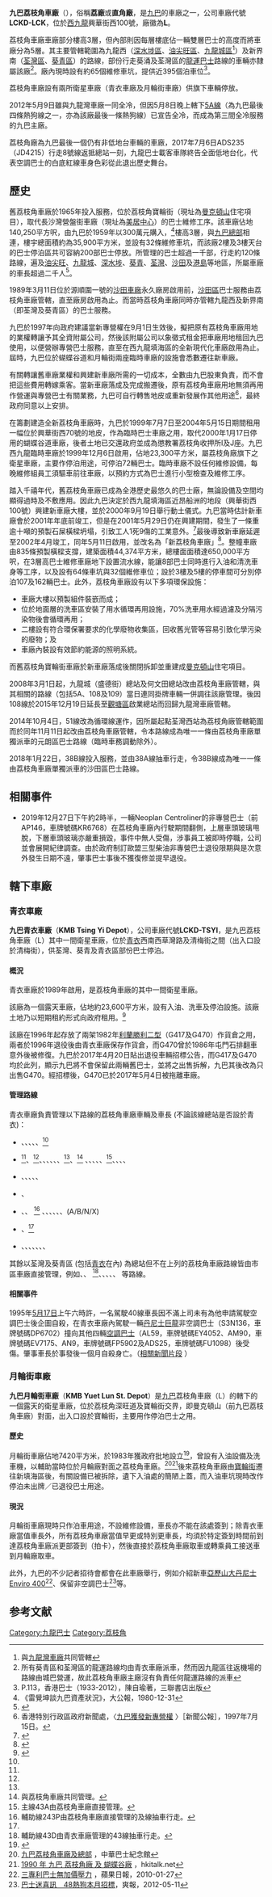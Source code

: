 {{Infobox station
|name = 九巴荔枝角車廠
|eng_name = KMB Lai Chi Kok Depot
|linecolour = #E60012
|image = KMB Lai Chi Kok Depot (20190301153002).jpg
|caption = 車廠正門（2019年3月）
|address = [[香港|香港]][[深水埗區|深水埗區]][[興華街西|興華街西]]100號
|coordinates = {{coord|22.328904|114.142086|display=inline,title}}
|operator = [[九龍巴士|九龍巴士]]
}}
'''九巴荔枝角車廠'''（{{lang-en|'''KMB Lai Chi Kok Depot'''}}），俗稱'''荔廠'''或'''直角廠'''，是[[九巴|九巴]]的車廠之一，公司車廠代號'''LCKD-LCK'''，位於[[西九龍|西九龍]]興華街西100號，廠徽為'''L'''。

荔枝角車廠車廠部分樓高3層，但內部則因每層樓底佔一輛雙層巴士的高度而將車廠分為5層。其主要管轄範圍為九龍西（[[深水埗區|深水埗區]]、[[油尖旺區|油尖旺區]]、[[九龍城區|九龍城區]]<ref> 與[[九巴九龍灣車廠|九龍灣車廠]]共同管轄</ref>）及新界南（[[荃灣區|荃灣區]]、[[葵青區|葵青區]]）的路線，部份行走葵涌及荃灣區的[[龍運巴士|龍運巴士]]路線的車輛亦隸屬該廠<ref>所有葵青區和荃灣區的龍運路線均由青衣車廠派車，然而因九龍區往返機場的路線由城巴營運，故此荔枝角車廠主廠沒有負責任何龍運路線的派車</ref>。廠內現時設有約65個維修車坑，提供近395個泊車位<ref name=hkbusbk1933>P.113，香港巴士（1933-2012），陳自瑜著，三聯書店出版</ref>。

荔枝角車廠設有兩所衛星車廠（青衣車廠及月輪街車廠）供旗下車輛停放。

2012年5月9日雖與九龍灣車廠一同全冷，但因5月8日晚上轄下[[九龍巴士5A線|5A線]]（為九巴最後四條熱狗線之一，亦為該廠最後一條熱狗線）已宣告全冷，而成為第三間全冷服務的九巴主廠。

荔枝角廠為九巴最後一個仍有非低地台車輛的車廠，2017年7月6日ADS235（JD4215）行走8號線返抵總站一刻，九龍巴士載客車隊終告全面低地台化，代表空調巴士的白底紅線車身色彩從此退出歷史舞台。

==歷史==
舊荔枝角車廠於1965年投入服務，位於荔枝角寶輪街（現址為[[曼克頓山|曼克頓山]]住宅項目），取代長沙灣營盤街車廠（現址為[[美居中心|美居中心]]）的巴士維修工序。該車廠佔地140,250平方呎，由九巴於1959年以300萬元購入，<ref>《雷覺坤談九巴資產狀況》，大公報，1980-12-31</ref>樓高3層，與[[九巴總部|九巴總部]]相連，樓宇總面積約為35,900平方米，並設有32條維修車坑，而該廠2樓及3樓天台的巴士停泊區共可容納200部巴士停放。所管理的巴士超過一千部，行走約120條路線，遍及[[油尖旺|油尖旺]]、[[九龍城|九龍城]]、[[深水埗|深水埗]]、[[葵青|葵青]]、[[荃灣|荃灣]]、[[沙田_(香港)|沙田]]及[[港島|港島]]等地區，所屬車廠的車長超過二千人<ref>{{cite news | title = 九巴荔枝角車廠四月關閉 | date = 2002-02-16 | url = http://paper.wenweipo.com/2002/02/16/HK0202160049.htm | work = 文匯報 | quote =  | accessdate = 2012-01-12 | archive-date = 2012-07-20 | archive-url = https://archive.is/20120720221436/http://paper.wenweipo.com/2002/02/16/HK0202160049.htm | dead-url = no }}</ref>。

1989年3月11日位於源順圍一號的[[九巴沙田車廠|沙田車廠]]永久廠房啟用前，[[沙田區|沙田區]]巴士服務由荔枝角車廠管轄，直至廠房啟用為止。而當時荔枝角車廠同時亦管轄九龍西及新界南（即荃灣及葵青區）的巴士服務。

九巴於1997年向政府建議當新專營權在9月1日生效後，擬把原有荔枝角車廠用地的業權轉讓予其全資附屬公司，然後該附屬公司以象徵式租金把車廠用地租回九巴使用，以便營辦專營巴士服務，直至在西九龍填海區的全新現代化車廠啟用為止。屆時，九巴位於蝴蝶谷道和月輪街兩座臨時車廠的設施會悉數遷往新車廠。

有關轉讓舊車廠業權和興建新車廠所需的一切成本，全數由九巴股東負責，而不會把這些費用轉嫁乘客。當新車廠落成及完成搬遷後，原有荔枝角車廠用地無須再用作營運與專營巴士有關業務，九巴可自行轉售地皮或重新發展作其他用途<ref>香港特別行政區政府新聞處，〈[http://www.info.gov.hk/gia/general/dib/c0715.htm 九巴獲發新專營權] {{Wayback|url=http://www.info.gov.hk/gia/general/dib/c0715.htm |date=20180927205311 }}〉［新聞公報］，1997年7月15日。</ref>，最終政府同意以上安排。

在籌劃建造全新荔枝角車廠時，九巴於1999年7月7日至2004年5月15日期間租用一幅位於興華街西70號的地皮，作為臨時巴士車廠之用，取代2000年1月17日停用的蝴蝶谷道車廠，後者土地已交還政府並成為懲教署荔枝角收押所I及J座。九巴西九龍臨時車廠於1999年12月6日啟用，佔地23,300平方米，屬荔枝角廠旗下之衛星車廠，主要作停泊用途，可停泊72輛巴士。臨時車廠不設任何維修設備，每晚維修組員工須驅車前往車廠，以預約方式為巴士進行小型檢查及維修工序。

踏入千禧年代，舊荔枝角車廠已成為全港歷史最悠久的巴士廠，無論設備及空間均顯得過時及不敷應用。因此九巴決定於西九龍填海區近昂船洲的地段（興華街西100號）興建新車廠大樓，並於2000年9月19日舉行動土儀式。九巴當時估計新車廠會於2001年年底前竣工，但是在2001年5月29日仍在興建期間，發生了一條重逾十噸的預製石屎橫樑坍塌，引致工人1死9傷的工業意外。<ref>{{Cite web |url=http://www.singtao.com/archive/fullstory.asp?andor=or&year1=2001&month1=5&day1=30&year2=2001&month2=5&day2=30&category=all&id=20010530a01&keyword1=&keyword2= |title=星島日報：九巴地盤塌梁一死九傷 |accessdate=2013-06-07 |archive-date=2013-06-30 |archive-url=https://archive.is/20130630075245/http://www.singtao.com/archive/fullstory.asp?andor=or&year1=2001&month1=5&day1=30&year2=2001&month2=5&day2=30&category=all&id=20010530a01&keyword1=&keyword2= |dead-url=no }}</ref>最後導致新車廠延遲至2002年4月竣工，同年5月11日啟用，並改名為「新荔枝角車廠」<ref>{{Cite web |url=http://www.hkexnews.hk/listedco/listconews/sehk/2003/0404/62/CWP108_c.pdf |title=九巴2002年年報 |access-date=2020-04-14 |archive-date=2021-06-24 |archive-url=https://web.archive.org/web/20210624081511/https://www1.hkexnews.hk/listedco/listconews/sehk/2003/0404/62/cwp108_c.pdf }}</ref>。整幢車廠由835條預製橫樑支撐，建築面積44,374平方米，總樓面面積達650,000平方呎，在3層高巴士維修車廠地下設置流水線，能讓8部巴士同時進行入油和清洗車身等工序，以及設有64條車坑與32個維修車位；設於3樓及5樓的停車間可分別停泊107及162輛巴士。此外，荔枝角車廠設有以下多項環保設施：
* 車廠大樓以預製組件裝嵌而成；
* 位於地面層的洗車區安裝了用水循環再用設施，70%洗車用水經過濾及分隔污染物後會循環再用；
* 二樓設有符合環保署要求的化學廢物收集區，回收舊光管等容易引致化學污染的廢物；及
* 車廠內裝設有效節約能源的照明系統。

而舊荔枝角寶輪街車廠於新車廠落成後關閉拆卸並重建成[[曼克頓山|曼克頓山]]住宅項目。

2008年3月1日起，九龍城（盛德街）總站及何文田總站改由荔枝角車廠管轄，與其相關的路線（包括5A、108及109）當日連同掛牌車輛一併調往該廠管理。後因108線於2015年12月19日延長至[[觀塘區|觀塘區]]啟業總站而回歸九龍灣車廠管轄。

2014年10月4日，51線改為循環線運作，因所屬起點荃灣西站為荔枝角廠管轄範圍而於同年11月11日起改由荔枝角車廠管轄，令本路線成為唯一一條由荔枝角車廠單獨派車的元朗區巴士路線（臨時車務調動除外）。

2018年1月22日，38B線投入服務，並由38A線抽車行走，令38B線成為唯一一條由荔枝角車廠單獨派車的沙田區巴士路線。

==相關事件==
*2019年12月27日下午約2時半，一輛Neoplan Centroliner的非專營巴士（前AP146，車牌號碼KR6768）在荔枝角車廠內行駛期間翻側，上層車頭玻璃甩脫，下層車頭玻璃亦嚴重損毀，事件中無人受傷，涉事員工被即時停職，公司並會展開紀律調查。由於政府制訂歐盟三型柴油非專營巴士退役限期與是次意外發生日期不遠，肇事巴士事後不獲復修並提早退役。

==轄下車廠==
===青衣車廠===
'''九巴青衣車廠'''（'''KMB Tsing Yi Depot'''），公司車廠代號'''LCKD-TSYI'''，是九巴荔枝角車廠（L）其中一間衛星車廠，位於[[青衣島|青衣]]西南西草灣路及清梅街之間（出入口設於清梅街），供荃灣、葵青及青衣區部份巴士停泊。

====概況====
青衣車廠於1989年啟用，是荔枝角車廠的其中一間衛星車廠。

該廠為一個露天車廠，佔地約23,600平方米，設有入油、洗車及停泊設施。該廠土地乃以短期租約形式向政府租用。<ref>{{Cite web |url=http://www.td.gov.hk/filemanager/en/content_389/kmb%20franchise_1.8.2007%20-%2030.6.2017.pdf |title=九巴專營權條款 |accessdate=2014-08-10 |archive-date=2013-10-29 |archive-url=https://web.archive.org/web/20131029200527/http://www.td.gov.hk/filemanager/en/content_389/kmb%20franchise_1.8.2007%20-%2030.6.2017.pdf |dead-url=no }}</ref>

該廠在1996年起存放了兩架1982年[[利蘭勝利二型|利蘭勝利二型]]（G417及G470）作貨倉之用，兩者於1996年退役後由青衣車廠保存作貨倉，而G470曾於1986年屯門石排翻車意外後被修復。九巴於2017年4月20日貼出退役車輛招標公告，而G417及G470均於此列，顯示九巴將不會保留此兩輛舊巴士，並將之出售拆解，九巴其後改為只出售G470。經招標後，G470已於2017年5月4日被拖離車廠。

====管理路線====
青衣車廠負責管理以下路線的荔枝角車廠車輛及車長 (不論該線總站是否設於青衣)：
* {{KMB|31}}、{{KMB|36A}}、{{KMB|36B}}、{{KMB|37}}、{{KMB|37M}}、{{KMB|38}}<ref name=“”/>
* {{KMB|40}}<ref name=“”/>、{{KMB|40P}}<ref name=“”/>、{{KMB|40X}}、{{KMB|41}}、{{KMB|41A}}、{{KMB|41M}}、{{KMB|41P}}、{{KMB|42}}<ref name=“”/>、{{KMB|42C}}<ref name=“”>與荔枝角車廠共同管理。</ref> 、{{KMB|42M}}、{{KMB|43}}、{{KMB|43B}}、{{KMB|43C}}、{{KMB|43D}}<ref>主線43A由荔枝角車廠直接管理。</ref>、{{KMB|43P}}、{{KMB|43X}}、{{KMB|X42C}}、{{KMB|X42P}}
* {{KMB|44}}、{{KMB|44M}}、{{KMB|47X}}、{{KMB|48X}}、{{KMB|49P}}、{{KMB|49X}}
* {{KMB|68A}}、{{KMB|73X}}
* {{KMB|235}}、{{KMB|237A}}、{{KMB|243M}} <ref>輔助線243P由荔枝角車廠直接管理的{{KMB|234X}}及{{KMB|31B}}線抽車行走。</ref> 、{{KMB|248M}}、{{KMB|249M}}、{{KMB|249X}}、{{KMB|278X}}、{{KMB|279X}}、{{KMB|290}}(A/B/N/X)

* {{CHT|936}}、{{CHT|936A}}<ref name=“”/>
* {{LWB|A31}}、{{LWB|A32}}、{{LWB|A38}}、{{LWB|A41}}、{{LWB|E31}}、{{LWB|E32}}、{{LWB|E33}}、{{LWB|N31}}

其餘以荃灣及葵青區 (包括[[青衣島|青衣]]在內) 為總站但不在上列的荔枝角車廠路線皆由市區車廠直接管理，例如{{KMB|30X}}、{{KMB|42A}}、{{KMB|43A}} <ref>輔助線43D由青衣車廠管理的43線抽車行走。</ref>、{{KMB|43M}}、{{KMB|238X}}、{{KMB|242X}}、{{KMB|N241}}、{{CHT|948}} 等路線。

====相關事件====
1995年[[5月17日|5月17日]]上午六時許，一名駕駛40線車長因不滿上司未有為他申請駕駛空調巴士後企圖自殺，在青衣車廠內駕駛一輛[[丹尼士巨龍|丹尼士巨龍]]非空調巴士（S3N136，車牌號碼DP6702）撞向其他四輛[[空調巴士|空調巴士]]（AL59，車牌號碼EY4052、AM90，車牌號碼EV7175、AN9，車牌號碼FP5902及ADS25，車牌號碼FU1098）後受傷。肇事車長於事發後一個月自殺身亡。（[http://www.youtube.com/watch?v=OO 相關新聞片段] {{Wayback|url=http://www.youtube.com/watch?v=OO |date=20220215192708 }}）

===月輪街車廠===
'''九巴月輪街車廠'''（'''KMB Yuet Lun St. Depot'''）是[[九巴|九巴]]荔枝角車廠（L）的轄下的一個露天的衛星車廠，位於荔枝角深旺道及寶輪街交界，即曼克頓山（前九巴荔枝角車廠）對面，出入口設於寶輪街，主要用作停泊巴士之用。

====歷史====
月輪街車廠佔地7420平方米，於1983年獲政府批地設立<ref>{{Cite web |url=http://gia.info.gov.hk/general/201110/26/P201110260184_0184_85802.pdf |title=立法會十二題：批予專營巴士公司的土地（附件二） |access-date=2014-08-10 |archive-url=https://web.archive.org/web/20131029192301/http://gia.info.gov.hk/general/201110/26/P201110260184_0184_85802.pdf |archive-date=2013-10-29 |dead-url=yes }}</ref>，曾設有入油設備及洗車機，以輔助當時位於月輪廠對面之荔枝角車廠。<ref>[http://www.chinamotorbus.com/bus/jumbo/kmb/depot_laichikok.php 九巴荔枝角車廠及總部] {{Wayback|url=http://www.chinamotorbus.com/bus/jumbo/kmb/depot_laichikok.php |date=20140519155756 }}，中華巴士紀念館</ref><ref>[http://www.hkitalk.net/HKiTalk2/viewthread.php?tid=252011 1990 年 九巴 荔枝角廠 及 蝴蝶谷廠] {{Wayback|url=http://www.hkitalk.net/HKiTalk2/viewthread.php?tid=252011 |date=20140519151153 }}，hkitalk.net</ref>後來荔枝角車廠由[[寶輪街|寶輪街]]遷往新填海區後，有關設備已被拆除，遺下入油處的簡陋上蓋，而入油車坑現時改作停泊未出牌／已退役巴士用途。

====現況====
月輪街車廠現時只作泊車用途，不設維修設備，車長亦不能在該處簽到；除青衣車廠當值車長外，所有荔枝角車廠當值早更或特別更車長，均須於特定簽到時間前到達荔枝角車廠派更部簽到（拍卡），然後直接於荔枝角車廠取車或轉乘員工接送車到月輪廠取車。

此外，九巴的不少記者招待會都會在此車廠舉行，例如介紹新車[[亞歷山大丹尼士Enviro_400|亞歷山大丹尼士Enviro 400]]<ref>[http://hk.apple.nextmedia.com/news/art/20100127/13668524 三專利巴士無加價壓力] {{Wayback|url=http://hk.apple.nextmedia.com/news/art/20100127/13668524 |date=20140426235716 }}，蘋果日報，2010-01-27</ref>、保留非空調巴士<ref>[http://www.sharpdaily.hk/article/news/20120511/88973 巴士迷喜訊　48熱狗本月招標]{{Dead link|date=2020年1月 |bot=InternetArchiveBot |fix-attempted=yes }}，爽報，2012-05-11</ref>等。

==参考文献==
{{reflist}}

{{九龍巴士及龍運巴士車廠}}
[[Category:九龍巴士|Category:九龍巴士]]
[[Category:荔枝角|Category:荔枝角]]